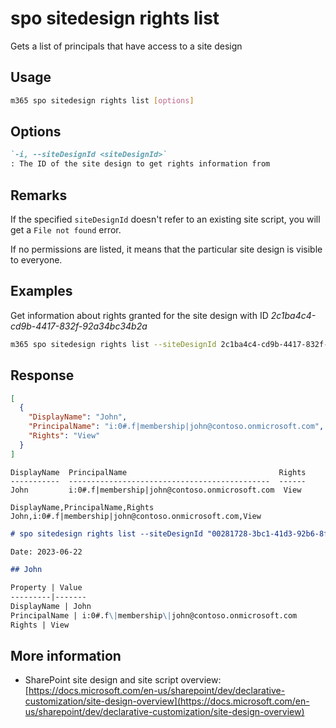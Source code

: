 
# spo sitedesign rights list

Gets a list of principals that have access to a site design

## Usage

```sh
m365 spo sitedesign rights list [options]
```

## Options

```md definition-list
`-i, --siteDesignId <siteDesignId>`
: The ID of the site design to get rights information from
```

<Global />

## Remarks

If the specified `siteDesignId` doesn't refer to an existing site script, you will get a `File not found` error.

If no permissions are listed, it means that the particular site design is visible to everyone.

## Examples

Get information about rights granted for the site design with ID _2c1ba4c4-cd9b-4417-832f-92a34bc34b2a_

```sh
m365 spo sitedesign rights list --siteDesignId 2c1ba4c4-cd9b-4417-832f-92a34bc34b2a
```

## Response

<Tabs>
  <TabItem value="JSON">

  ```json
  [
    {
      "DisplayName": "John",
      "PrincipalName": "i:0#.f|membership|john@contoso.onmicrosoft.com",
      "Rights": "View"
    }
  ]
  ```

  </TabItem>
  <TabItem value="Text">

  ```text
  DisplayName  PrincipalName                                  Rights
  -----------  ---------------------------------------------  ------
  John         i:0#.f|membership|john@contoso.onmicrosoft.com  View
  ```

  </TabItem>
  <TabItem value="CSV">

  ```csv
  DisplayName,PrincipalName,Rights
  John,i:0#.f|membership|john@contoso.onmicrosoft.com,View
  ```

  </TabItem>
  <TabItem value="Markdown">

  ```md
  # spo sitedesign rights list --siteDesignId "00281728-3bc1-41d3-92b6-8fc493dcf4cc"

  Date: 2023-06-22

  ## John

  Property | Value
  ---------|-------
  DisplayName | John
  PrincipalName | i:0#.f\|membership\|john@contoso.onmicrosoft.com
  Rights | View
  ```

  </TabItem>
</Tabs>

## More information

- SharePoint site design and site script overview: [https://docs.microsoft.com/en-us/sharepoint/dev/declarative-customization/site-design-overview](https://docs.microsoft.com/en-us/sharepoint/dev/declarative-customization/site-design-overview)
